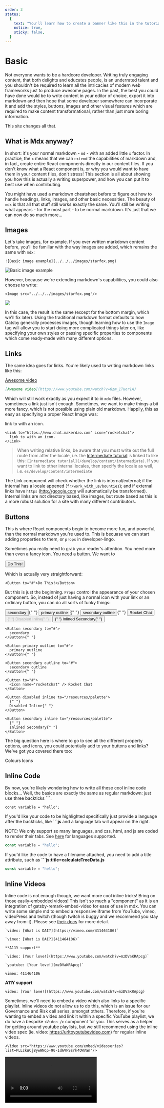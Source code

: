 ```yaml
---
order: 3
status:
  {
    text: "You'll learn how to create a banner like this in the tutorial below!",
    notice: true,
    sticky: false,
  }
---
```


# Basic

Not everyone wants to be a hardcore developer. Writing truly engaging content,
that both delights and educates people, is an underrated talent and you
shouldn't be required to learn all the intricacies of modern web frameworks
just to produce awesome pages. In the past, the best you could have done
would be to write content in your editor of choice, export it into markdown
and then hope that some developer somewhere can incorporate it and add the styles,
buttons, images and other visual features which are required to make content transformational,
rather than just more boring information.

This site changes all that.

## What is Mdx anyway?

In short: it's your normal markdown - `md` - with an added little `x` factor.
In practice, the `x` means that we can `extend` the capabilities of markdown
and, in fact, create entire React components directly in our content files. If you
don't know what a React component is, or why you would want to have them in your
content files, don't stress! This section is all about showing you how this is
actually a writing superpower, and how you can put it to best use when contributing.

You might have used a markdown cheatsheet
before to figure out how to handle headings, links, images, and other basic necessities.
The beauty of `mdx` is that all that stuff still works exactly the same. You'll still be
writing what appears - for the most part - to be normal markdown. It's just that
we can now do so much more...

## Images

Let's take images, for example. If you ever written markdown content before, you'll be
familiar with the way images are added, which remains the same with `mdx`:

```md:title=basic-image.mdx
![Basic image example](../../../images/starfox.png)
```

![Basic image example](../../../images/starfox.png)

However, because we're extending markdown's capabilities, you could also choose to write:

```md:title=react-image.mdx
<Image src="../../../images/starfox.png"/>
```

<Image src="../../../images/starfox.png" />

In this case, the result is the same (except for the bottom margin, which we'll fix later).
Using the traditional markdown format defaults to how Gatsby generally processes images,
though learning how to use the `Image` tag will allow you to start doing more complicated
things later on, like specifying your own styles or passing specific properties to components
which come ready-made with many different options.

## Links

The same idea goes for links. You're likely used to writing markdown links like this:

[Awesome video](https://www.youtube.com/watch?v=Qzm_1Tuor1A)

```md:title=basic-link.md
[Awesome video](https://www.youtube.com/watch?v=Qzm_1Tuor1A)
```

Which will still work exactly as you expect it to in `mdx` files. However, sometimes a link
just isn't enough. Sometimes, we want to make things a bit more fancy, which is not possible
using plain old markdown. Happily, this as easy as specifying a proper React Image was:

<Link to="https://www.chat.makerdao.com" icon="rocketchat">
  link to with an icon.
</Link>

```mdx:title=react-link.mdx
<Link to="https://www.chat.makerdao.com" icon="rocketchat">
  link to with an icon.
</Link>
```

> When writing relative links, be aware that you must write out the full route from after the locale,
> i.e. the [Intermediate tutorial](/develop/content/intermediate) is linked to like this: `[Intermediate tutorial](/develop/content/intermediate)`.
> If you want to link to other internal locales, then specify the locale as well, i.e. `es/develop/content/intermediate`

The Link component will check whether the link is internal/external;
if the internal has a locale appened (`fr/work_with_us/bounties`); and if external links have `https`
(http://google.com will automatically be transformed). Internal links are not directory based, like images,
but route based as this is a more robust solution for a site with many different contributors.

## Buttons

This is where React components begin to become more fun, and powerful, than the normal
markdown you're used to. This is becuase we can start adding properties to them,
or `props` in developer-lingo.

Sometimes you really need to grab your reader's attention. You need more than even a fancy
icon. You need a button. We want to

<Button to="#">Do This!</Button>

Which is actually very straightforward:

```mdx:title=basic-button.mdx
<Button to="#">Do This!</Button>
```

But this is just the beginning. `Props` control the appearance of your chosen component. So, instead
of just having a normal icon with your link or an ordinary button, you can do all sorts of funky things:

<Button secondary to="#">
  secondary
</Button>{" "}

<Button primary outline to="#">
  primary outline
</Button>{" "}

<Button secondary outline to="#">
  secondary outline
</Button>{" "}

<Button to="#">
  <Icon name="rocketchat" /> Rocket Chat
</Button>

<Button disabled inline to="/resources/palette">
  {" "}
  Disabled Inline{" "}
</Button>

<Button secondary inline to="/resources/palette">
  {" "}
  Inlined Secondary{" "}
</Button>

```md:title=advanced-buttons.mdx
<Button secondary to="#">
  secondary
</Button>{" "}

<Button primary outline to="#">
  primary outline
</Button>{" "}

<Button secondary outline to="#">
  secondary outline
</Button>{" "}

<Button to="#">
  <Icon name="rocketchat" /> Rocket Chat
</Button>

<Button disabled inline to="/resources/palette">
  {" "}
  Disabled Inline{" "}
</Button>

<Button secondary inline to="/resources/palette">
  {" "}
  Inlined Secondary{" "}
</Button>
```

The big question here is where to go to see all the different property options, and icons, you could
potentially add to your buttons and links? We've got you covered there too:

<Link to={"https://design-system.mkr-js-prod.now.sh/"} icon={"eye"}>
  Colours
</Link>

<Link to={"https://design-system.mkr-js-prod.now.sh/"} icon={"dai"}>
  Icons
</Link>

## Inline Code

By now, you're likely wondering how to write all these cool inline code blocks...
Well, the basics are exactly the same as regular markdown: just use three backticks **\```**.

```
const variable = "hello";
```

If you'd like your code to be highlighted specifically just provide a language after the backticks, like **\```js**
and a language tab will appear on the right.

NOTE: We only support so many languages, and css, html, and js are coded to render their tabs.
See [here](https://github.com/FormidableLabs/prism-react-renderer/blob/master/src/vendor/prism/includeLangs.js) for languages supported.

```js
const variable = "hello";
```

If you'd like the code to have a filename attached, you need to add a title attribute, such as
**\```js:title=calculateTreeData.js**

```js:title=calculateTreeData.js
const variable = "hello";
```

## Inline Videos

Inline code is not enough though, we want more cool inline tricks! Bring on those easily-embedded videos! This
isn't so much a "component" as it is an integration of gatsby-remark-embed-video for ease of use in mdx. You
can write some simple md to embed a responsive iframe from YouTube, vimeo, videoPress and twitch (though twitch is buggy
and we recommend you stay away from it). Please see [their docs](https://www.gatsbyjs.org/packages/gatsby-remark-embed-video/?=remark-embed) for more detail.

```md:embed-video.mdx
`video: [What is DAI?](https://vimeo.com/411464106)`

`vimeo: [What is DAI?](411464106)`

**A11Y support**

`video: [Your love!](https://www.youtube.com/watch?v=mzDVaKRApcg)`

`youtube: [Your love!](mzDVaKRApcg)`
```

`vimeo: 411464106`

**A11Y support**

`video: [Your love!](https://www.youtube.com/watch?v=mzDVaKRApcg)`

Sometimes, we'll need to embed a video which also links to a specific playlist. Inline videos do not allow
us to do this, which is an issue for our Governance and Risk call series, amongst others. Therefore, if you're
wanting to embed a video and link it within a specific YouTube playlist, we do have a bespoke `<Video />` component for you.
This serves as a helper for getting around youtube playlists, but we still recommend using the inline video spec
(ie. video: https://urltoyoutubevideo.com) for regular inline videos.

```md:title=video-playlist.mdx
<Video src="https://www.youtube.com/embed/videoseries?list=PLLzkWCj8ywWNq5-90-Id6VPSsrk4OWVan"/>
```

<Video src="https://www.youtube.com/embed/videoseries?list=PLLzkWCj8ywWNq5-90-Id6VPSsrk4OWVan" />

> NOTE: Embedding a youtube video from a specific playlist requires that you use a url with
> **videoseries?list=**, NOT **playlist?=**. See [here](https://support.google.com/youtube/answer/171780?hl=en) for more info.

## Callouts and CTAs

OK, so now we can handle images, links, buttons, and inline code - all of which will make our content really pop
and we didn't have to ask a single developer to add anything to our work. What a relief... The last
basic tool we want to introduce you to, before moving on to more detailed use of React components, is the
Callout. Sometimes, you don't want the user to take action - you just need to draw attention to a very
specific and important part of your content - a note or summary or key takeaway. We've got you covered.

<Callout icon>

This is a callout with the (default) primary style and the default "warning" icon from dai-ui-icons!

</Callout>

<Callout icon="search" secondary>

This is a callout with the (specified) secondary style and the "search' icon from dai-ui-icons!

</Callout>

In addition to callouts, we can do Calls To Action. CTAs are really just good-looking green boxes to be
used as shorthand when you want to draw attention to a particular piece of content. They do not change if
you pass them any props. Callouts are fully fleshed out and they support icons.
So, if you want colors and icons, use a Callout. If you just want a green box for attention, use a CTA. This
can be achieved either with a `<CTA>` React component tag, or the simply md blockquote syntax, i.e. `>`.

<CTA>

One important note is here is that you must ensure your content is on a separate line, with spaces
in between. This is because of what we call the "Child Rule", which we explain in the next section.

</CTA>

> This is also a shorthand way of creating CTAs.

```mdx:title=callouts.mdx
<Callout icon>

This is a callout with the (default) primary style and the default "warning" icon from dai-ui-icons!

</Callout>

<Callout icon="search" secondary>

This is a callout with the (specified) secondary style and the "search' icon from dai-ui-icons!

</Callout>

<CTA>

Important note!

</CTA>

> This is also an important note!
```

## Status Banners

At various stages in our docs, we need to be able to show the Status of a given project or process. This
requires something slightly different from either a Callout or a CTA, so we have the `<StatusBanner>` component
which comes replete with flexible color props and a bunch of other cool features for the enterprising writer.

<StatusBanner sticky>

**This will stick with us until the end...**

</StatusBanner>

```md:title=status-banners.mdx
<StatusBanner>

**You're becoming an mdx expert already! [Much wow](#)**

</StatusBanner>

<StatusBanner warning>

**You're becoming an mdx expert already! [Much wow](#)**

</StatusBanner>
```

<StatusBanner>

**You're becoming an mdx expert already! [Much wow](#)**

</StatusBanner>

<StatusBanner warning>

**You're becoming an mdx expert already! [Much wow](#)**

</StatusBanner>

It gets even better though, because StatusBanner not only give you the ability to control colors and set
your own should you require them. They can also receive the `sticky` prop, which means that they will stick
to the top of the screen as soon as the user scrolls past them, wherever they are in the page.

```md:title=sticky-status.mdx
<StatusBanner sticky>

**This will stick with us until the end...**

</StatusBanner>
```

And that's not all. You can even include a StatusBanner in your file's frontmatter, which means that it will
appear above the breadcrumbs on your page. You can leverage the same options there, defining both its color and
stickiness in the frontmatter itself. The one at the top of this page is defined below:

```md:title=frontmatter-status.mdx
status: {text: "You'll learn how to create a banner like this in the tutorial below!", notice: true, sticky: false}
```

